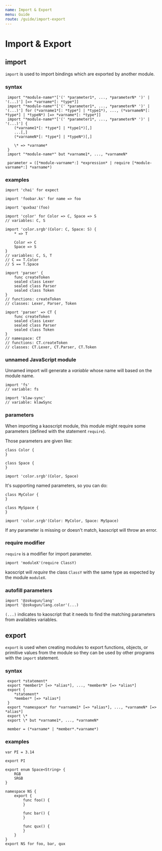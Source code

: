 ```yaml
---
name: Import & Export
menu: Guide
route: /guide/import-export
---
```


# Import & Export

## import

`import` is used to import bindings which are exported by another module.

### syntax

```syntax
 import "*module-name*"['(' *parameter1*, ..., *parameterN* ')' | '(...)'] [=> *varname*[: *type*]]
 import "*module-name*"['(' *parameter1*, ..., *parameterN* ')' | '(...)'] for (*varname1*[: *type*] | *type1*), ..., (*varnameN*[: *type*] | *typeN*) [=> *varname*[: *type*]]
 import "*module-name*"['(' *parameter1*, ..., *parameterN* ')' | '(...)'] {
	(*varname1*[: *type*] | *type1*)[,]
	...[,]
	(*varnameN*[: *type*] | *typeN*)[,]

	\* => *varname*
 }
 import "*module-name*" but *varname1*, ..., *varnameN*

 parameter = ([*module-varname*:] *expression* | require [*module-varname*:] *varname*)
```

### examples

```kaoscript
import 'chai' for expect

import 'foobar.ks' for name => foo

import 'quxbaz'(foo)
```

```kaoscript
import 'color' for Color => C, Space => S
// variables: C, S

import 'color.srgb'(Color: C, Space: S) {
	* => T

	Color => C
	Space => S
}
// variables: C, S, T
// C == T.Color
// S == T.Space
```

```kaoscript
import 'parser' {
	func createToken
	sealed class Lexer
	sealed class Parser
	sealed class Token
}
// functions: createToken
// classes: Lexer, Parser, Token

import 'parser' => CT {
	func createToken
	sealed class Lexer
	sealed class Parser
	sealed class Token
}
// namespace: CT
// functions: CT.createToken
// classes: CT.Lexer, CT.Parser, CT.Token
```

### unnamed JavaScript module

Unnamed import will generate a *variable* whose name will based on the module name.

```kaoscript
import 'fs'
// variable: fs

import 'klaw-sync'
// variable: klawSync
```

### parameters

When importing a kaoscript module, this module might require some parameters (defined with the statement `require`).

Those parameters are given like:

```kaoscript
class Color {
}

class Space {
}

import 'color.srgb'(Color, Space)
```

It's supporting named parameters, so you can do:

```kaoscript
class MyColor {
}

class MySpace {
}

import 'color.srgb'(Color: MyColor, Space: MySpace)
```

If any parameter is missing or doesn't match, kaoscript will throw an error.

### require modifier

`require` is a modifier for import parameter.

```kaoscript
import 'moduleX'(require ClassY)
```

kaoscript will *require* the class `ClassY` with the same type as expected by the module `moduleX`.

### autofill parameters

```kaoscript
import '@zokugun/lang'
import '@zokugun/lang.color'(...)
```

`(...)` indicates to kaoscript that it needs to find the matching parameters from availables variables.

## export

`export` is used when creating modules to export functions, objects, or primitive values from the module so they can be used by other programs with the `import` statement.

### syntax

```syntax
 export *statement*
 export *member1* [=> *alias*], ..., *memberN* [=> *alias*]
 export {
	*statement*
	*member* [=> *alias*]
 }
 export *namespace* for *varname1* [=> *alias*], ..., *varnameN* [=> *alias*]
 export \*
 export \* but *varname1*, ..., *varnameN*

 member = (*varname* | *member*.*varname*)
```

### examples

```kaoscript
var PI = 3.14

export PI
```

```kaoscript
export enum Space<String> {
	RGB
	SRGB
}
```

```kaoscript
namespace NS {
	export {
		func foo() {
		}

		func bar() {
		}

		func qux() {
		}
	}
}
export NS for foo, bar, qux
```

